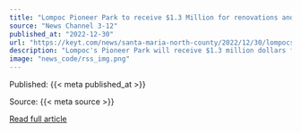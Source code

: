 ```yaml
---
title: "Lompoc Pioneer Park to receive $1.3 Million for renovations and baseball fields"
source: "News Channel 3-12"
published_at: "2022-12-30"
url: "https://keyt.com/news/santa-maria-north-county/2022/12/30/lompocs-pioneer-park-to-receive-1-3-million-for-renovations-and-baseball-field/"
description: "Lompoc's Pioneer Park will receive $1.3 million dollars for renovations and baseball fields as part of the $16.7 million in federal funding to benefit Santa Barbara County projects.The post Lompoc Pioneer Park to receive $1.3 Million for renovations and baseball fields appeared first on News Channel 3-12."
image: "news_code/rss_img.png"
---
```



  Published: {{< meta published_at >}}
  

  Source: {{< meta source >}}
  

  [Read full article]({{< meta url >}})
  


